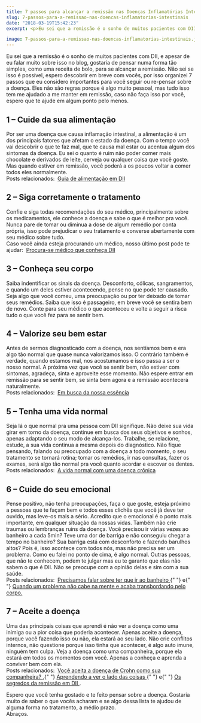```yaml
---
title: 7 passos para alcançar a remissão nas Doenças Inflamatórias Intestinais
slug: 7-passos-para-a-remissao-nas-doencas-inflamatorias-intestinais
date: "2018-03-19T15:42:23"
excerpt: <p>Eu sei que a remissão é o sonho de muitos pacientes com DII, e apesar de eu falar muito sobre isso no blog, gostaria de pensar numa forma tão simples, &hellip;</p>

image: 7-passos-para-a-remissao-nas-doencas-inflamatorias-intestinais.jpg
---
```


<p>
  Eu sei que a remissão é o sonho de muitos pacientes com DII, e apesar de eu
  falar muito sobre isso no blog, gostaria de pensar numa forma tão simples,
  como uma receita de bolo, para se alcançar a remissão. Não sei se isso é
  possível, espero descobrir em breve com vocês, por isso organizei 7 passos que
  eu considero importantes para você seguir ou re-pensar sobre a doença. Eles
  não são regras porque é algo muito pessoal, mas tudo isso tem me ajudado a me
  manter em remissão, caso não faça isso por você, espero que te ajude em algum
  ponto pelo menos.
</p>
<h2>1 – Cuide da sua alimentação</h2>
<p>
  Por ser uma doença que causa inflamação intestinal, a alimentação é um dos
  principais fatores que afetam o estado da doença. Com o tempo você vai
  descobrir o que te faz mal, que te causa mal estar ou acentua algum dos
  sintomas da doença. Eu sei o quanto é ruim não poder comer mais chocolate e
  derivados de leite, cerveja ou qualquer coisa que você goste. Mas quando
  estiver em remissão, você poderá a os poucos voltar a comer todos eles
  normalmente.
  <br />
  Posts relacionados: 
  <a
    href="http://www.diariodeumcrohnista.com.br/guia-de-alimentacao-em-dii/"
    target="_blank"
    rel="noopener noreferrer"
  >
    Guia de alimentação em DII
  </a>
</p>
<h2>2 – Siga corretamente o tratamento</h2>
<p>
  Confie e siga todas recomendações do seu médico, principalmente sobre os
  medicamentos, ele conhece a doença e sabe o que é melhor pra você. Nunca pare
  de tomar ou diminua a dose de algum remédio por conta própria, isso pode
  prejudicar o seu tratamento e converse abertamente com seu médico sobre tudo.
  <br />
  Caso você ainda esteja procurando um médico, nosso último post pode te
  ajudar: 
  <a
    href="http://www.diariodeumcrohnista.com.br/procura-se-medico-que-conheca-dii/"
    target="_blank"
    rel="noopener noreferrer"
  >
    Procura-se médico que conheça DII
  </a>
</p>
<h2>3 – Conheça seu corpo</h2>
<p>
  Saiba indentificar os sinais da doença. Desconforto, cólicas, sangramentos, e
  quando um deles estiver acontecendo, pense no que pode ter causado. Seja algo
  que você comeu, uma preocupação ou por ter deixado de tomar seus remédios.
  Saiba que isso é passageiro, em breve você se sentira bem de novo. Conte para
  seu médico o que aconteceu e volte a seguir a risca tudo o que você fez para
  se sentir bem.
</p>
<h2>4 – Valorize seu bem estar</h2>
<p>
  Antes de sermos diagnosticado com a doença, nos sentíamos bem e era algo tão
  normal que quase nunca valorizamos isso. O contrário também é verdade, quando
  estamos mal, nos acostumamos e isso passa a ser o nosso normal. A próxima vez
  que você se sentir bem, não estiver com sintomas, agradeça, sinta e aproveite
  esse momento. Não espere entrar em remissão para se sentir bem, se sinta bem
  agora e a remissão acontecerá naturalmente.
  <br />
  Posts relacionados: 
  <a
    href="http://www.diariodeumcrohnista.com.br/em-busca-da-nossa-essencia/"
    target="_blank"
    rel="noopener noreferrer"
  >
    Em busca da nossa essência
  </a>
</p>
<h2>5 – Tenha uma vida normal</h2>
<p>
  Seja lá o que normal pra uma pessoa com DII signifique. Não deixe sua vida
  girar em torno da doença, continue em busca dos seus objetivos e sonhos,
  apenas adaptando o seu modo de alcança-los. Trabalhe, se relacione, estude, a
  sua vida continua a mesma depois do diagnóstico. Não fique pensando, falando
  ou preocupado com a doença a todo momento, o seu tratamento se tornará rotina;
  tomar os remédios, ir nas consultas, fazer os exames, será algo tão normal pra
  você quanto acordar e escovar os dentes.
  <br />
  Posts relacionados: 
  <a
    href="http://www.diariodeumcrohnista.com.br/a-vida-normal-com-uma-doenca-cronica/"
    target="_blank"
    rel="noopener noreferrer"
  >
    A vida normal com uma doença crônica
  </a>
</p>
<h2>6 – Cuide do seu emocional</h2>
<p>
  Pense positivo, não tenha preocupações, faça o que goste, esteja próximo a
  pessoas que te façam bem e todos esses clichês que você já deve ter ouvido,
  mas leve-os mais a sério. Acredito que o emocional é o ponto mais importante,
  em qualquer situação da nossas vidas. Também não crie traumas ou lembranças
  ruins da doença. Você precisou ir várias vezes ao banheiro a cada 5min? Teve
  uma dor de barriga e não conseguiu chegar a tempo no banheiro? Sua barriga
  está com desconforto e fazendo barulhos altos? Pois é, isso acontece com todos
  nós, mas não precisa ser um problema. Como eu falei no ponto de cima, é algo
  normal. Outras pessoas, que não te conhecem, podem te julgar mas eu te garanto
  que elas não sabem o que é DII. Não se preocupe com a opinião delas e sim com
  a sua saúde.
  <br />
  Posts relacionados: 
  <a
    href="http://www.diariodeumcrohnista.com.br/precisamos-falar-sobre-ter-que-ir-ao-banheiro/"
    target="_blank"
    rel="noopener noreferrer"
  >
    Precisamos falar sobre ter que ir ao banheiro
  </a>{" "}
  e{" "}
  <a
    href="http://www.diariodeumcrohnista.com.br/quando-um-problema-nao-cabe-na-mente-acaba-transbordando-pelo-corpo/"
    target="_blank"
    rel="noopener noreferrer"
  >
    Quando um problema não cabe na mente e acaba transbordando pelo corpo.
  </a>
</p>
<h2>7 – Aceite a doença</h2>
<p>
  Uma das principais coisas que aprendi é não ver a doença como uma inimiga ou a
  pior coisa que poderia acontecer. Apenas aceite a doença, porque você fazendo
  isso ou não, ela estará ao seu lado. Não crie conflitos internos, não
  questione porque isso tinha que acontecer, é algo auto imune, ninguém tem
  culpa. Veja a doença como uma companheira, porque ela estará em todos os
  momentos com você. Apenas a conheça e aprenda a conviver bem com ela.
  <br />
  Posts relacionados: 
  <a
    href="http://www.diariodeumcrohnista.com.br/voce-aceita-a-doenca-de-crohn-como-seu-companheiro-ate-acharem-a-cura/"
    target="_blank"
    rel="noopener noreferrer"
  >
    Você aceita a doença de Crohn como sua companheira?
  </a>
  ,{" "}
  <a
    href="http://www.diariodeumcrohnista.com.br/aprendendo-a-ver-o-lado-bom-das-coisas/"
    target="_blank"
    rel="noopener noreferrer"
  >
    Aprendendo a ver o lado das coisas
  </a>{" "}
  e{" "}
  <a
    href="http://www.diariodeumcrohnista.com.br/os-segredos-da-remissao-em-diis/"
    target="_blank"
    rel="noopener noreferrer"
  >
    Os segredos da remissão em DII
  </a>
  .
</p>
<p>
  Espero que você tenha gostado e te feito pensar sobre a doença. Gostaria muito
  de saber o que vocês acharam e se algo dessa lista te ajudou de alguma forma
  no tratamento, a médio prazo.
  <br />
  Abraços.
</p>
